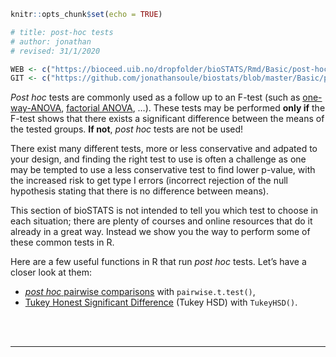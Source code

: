 ```r
knitr::opts_chunk$set(echo = TRUE)

# title: post-hoc tests
# author: jonathan
# revised: 31/1/2020 

WEB <- c("https://bioceed.uib.no/dropfolder/bioSTATS/Rmd/Basic/post-hoc tests/post-hoc-tests.html")
GIT <- c("https://github.com/jonathansoule/biostats/blob/master/Basic/post-hoc tests/post-hoc-tests.Rmd")
```

*Post hoc* tests are commonly used as a follow up to an F-test (such as [one-way-ANOVA](https://biostats.w.uib.no/one-way-anova/){target="_blank"}, [factorial ANOVA](https://biostats.w.uib.no/factorial-design/){target="_blank"}, …). These tests may be performed **only if** the F-test shows that there exists a significant difference between the means of the tested groups. **If not**, *post hoc* tests are not be used!

There exist many different tests, more or less conservative and adpated to your design, and finding the right test to use is often a challenge as one may be tempted to use a less conservative test to find lower p-value, with the increased risk to get type I errors (incorrect rejection of the null hypothesis stating that there is no difference between means).

This section of bioSTATS is not intended to tell you which test to choose in each situation; there are plenty of courses and online resources that do it already in a great way. Instead we show you the way to perform some of these common tests in R.

Here are a few useful functions in R that run *post hoc* tests. Let’s have a closer look at them:

+ [*post hoc* pairwise comparisons](https://biostats.w.uib.no/post-hoc-tests-pairwise-comparisons/){target="_blank"} with `pairwise.t.test()`,
+ [Tukey Honest Significant Difference](https://biostats.w.uib.no/post-hoc-tests-tukey-hsd/) (Tukey HSD) with `TukeyHSD()`.

<br/><br/>

***
<!-- UNCOMMENT TO ACTIVATE
Get the Rmarkdown file corresponding to this page on [GitHub](`r GIT`){target="_blank"}.
-->
